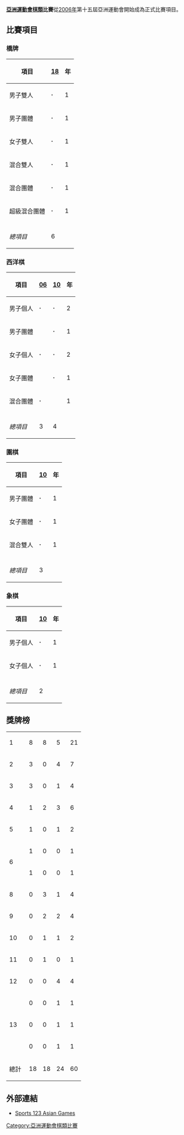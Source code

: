 '''[[亞洲運動會|亞洲運動會]][[棋類|棋類]]比賽'''從[[2006年亞洲運動會|2006年]]第十五屆亞洲運動會開始成為正式比賽項目。



==比賽項目==
===橋牌===
{| class="wikitable" style="text-align:center"
! 項目 || [[2018年亞洲運動會橋牌比賽|18]] || 年
|-
|align=left| 男子雙人 || '''·''' ||  1
|-
|align=left| 男子團體 || '''·''' ||  1
|-
|align=left| 女子雙人 || '''·''' ||  1
|-
|align=left| 混合雙人 || '''·''' ||  1
|-
|align=left| 混合團體 || '''·''' ||  1
|-
|align=left| 超級混合團體 || '''·''' ||  1
|- bgcolor=lightgray
| || ||
|-
| ''總項目'' || 6 ||
|}
===西洋棋===
{| class="wikitable" style="text-align:center"
! 項目 || [[2006年亞洲運動會西洋棋比賽|06]] || [[2010年亞洲運動會西洋棋比賽|10]] || 年
|-
|align=left| 男子個人 || '''·''' || '''·''' ||  2
|-
|align=left| 男子團體 ||   || '''·''' || 1
|-
|align=left| 女子個人 || '''·''' || '''·''' || 2
|-
|align=left| 女子團體 ||   || '''·''' || 1
|-
|align=left| 混合團體 || '''·''' ||   || 1
|- bgcolor=lightgray
| || || ||
|-
| ''總項目'' || 3 || 4 ||
|}
===圍棋===
{| class="wikitable" style="text-align:center"
! 項目 || [[2010年亞洲運動會圍棋比賽|10]] || 年
|-
|align=left| 男子團體 || '''·''' || 1
|-
|align=left| 女子團體 || '''·''' || 1
|-
|align=left| 混合雙人 || '''·''' || 1
|- bgcolor=lightgray
| || ||
|-
| ''總項目'' || 3 ||
|}
===象棋===
{| class="wikitable" style="text-align:center"
! 項目 || [[2010年亞洲運動會象棋比賽|10]] || 年
|-
|align=left| 男子個人 || '''·''' || 1
|-
|align=left| 女子個人 || '''·''' || 1
|- bgcolor=lightgray
| || ||
|-
| ''總項目'' || 2 ||
|}

==獎牌榜==
{| {{RankedMedalTable|nation-width=200px}}
|-
| 1 ||align=left| {{flagIOC2|CHN|亞洲運動會}} || 8 || 8 || 5 || 21
|-
| 2 ||align=left| {{flagIOC2|IND|亞洲運動會}} || 3 || 0 || 4 || 7
|-
| 3 ||align=left| {{flagIOC2|KOR|亞洲運動會}} || 3 || 0 || 1 || 4
|-
| 4 ||align=left| {{flagIOC2|TPE|亞洲運動會}} || 1 || 2 || 3 || 6
|-
| 5 ||align=left| {{flagIOC2|UZB|亞洲運動會}} || 1 || 0 || 1 || 2
|-
|rowspan=2| 6 ||align=left| {{flagIOC2team|KAZ|亞洲運動會}} || 1 || 0 || 0 || 1
|-
|align=left| {{flagIOC2team|SGP|亞洲運動會}} || 1 || 0 || 0 || 1
|-
| 8 ||align=left| {{flagIOC2|VIE|亞洲運動會}} || 0 || 3 || 1 || 4
|-
| 9 ||align=left| {{flagIOC2|HKG|亞洲運動會}} || 0 || 2 || 2 || 4
|-
| 10 ||align=left| {{flagIOC2|THA|亞洲運動會}} || 0 || 1 || 1 || 2
|-
| 11 ||align=left| {{flagIOC2|PHI|亞洲運動會}} || 0 || 1 || 0 || 1
|-
| 12 ||align=left| {{flagIOC2|INA|亞洲運動會}} || 0 || 0 || 4 || 4
|-
|rowspan=3| 13 ||align=left| {{flagIOC2team|IRI|亞洲運動會}} || 0 || 0 || 1 || 1
|-
|align=left| {{flagIOC2team|JPN|亞洲運動會}} || 0 || 0 || 1 || 1
|-
|align=left| {{flagIOC2team|QAT|亞洲運動會}} || 0 || 0 || 1 || 1
|- 
!colspan=2| 總計 || 18 || 18 || 24 || 60
|}

==外部連結==
*[https://web.archive.org/web/20111007001047/http://sports123.com/asg/index.html Sports 123 Asian Games]{{En}}
{{亞洲運動會項目}}
{{亞洲運動會棋類比賽}}


[[Category:亞洲運動會棋類比賽|Category:亞洲運動會棋類比賽]]